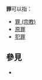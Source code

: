 '''罪'''可以指：
* [[罪_(宗教)|罪 (宗教)]]
* [[原罪|原罪]]
* [[犯罪|犯罪]]

== 參見 ==
* {{Lookfrom}}

{{disambig|Z|cat=一字消歧義}}